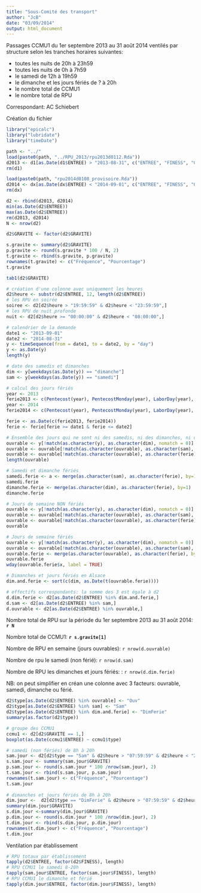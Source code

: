 ```yaml
---
title: "Sous-Comité des transport"
author: "JcB"
date: "03/09/2014"
output: html_document
---
```


Passages CCMU1 du 1er septembre 2013 au 31 août 2014 ventilés par structure selon les tranches horaires suivantes:

- toutes les nuits de 20h à 23h59
- toutes les nuits de 0h à 7h59
- le samedi de 12h à 19h59
- le dimanche et les jours fériés de ? à 20h
- le nombre total de CCMU1
- le nombre total de RPU

Correspondant: AC Schiebert

Création du fichier

```r

library("epicalc")
library("lubridate")
library("timeDate")

path <- "../"
load(paste0(path, "../RPU_2013/rpu2013d0112.Rda"))
d2013 <- d1[as.Date(d1$ENTREE) > "2013-08-31", c("ENTREE", "FINESS", "GRAVITE")]
rm(d1)

load(paste0(path, "rpu2014d0108_provisoire.Rda"))
d2014 <- dx[as.Date(dx$ENTREE) < "2014-09-01", c("ENTREE", "FINESS", "GRAVITE")]
rm(dx)

d2 <- rbind(d2013, d2014)
min(as.Date(d2$ENTREE))
max(as.Date(d2$ENTREE))
rm(d2013, d2014)
N <- nrow(d2)

d2$GRAVITE <- factor(d2$GRAVITE)

s.gravite <- summary(d2$GRAVITE)
p.gravite <- round(s.gravite * 100 / N, 2)
t.gravite <- rbind(s.gravite, p.gravite)
rownames(t.gravite) <- c("Fréquence", "Pourcentage")
t.gravite

tab1(d2$GRAVITE)

# création d'une colonne avec uniquement les heures
d2$heure <- substr(d2$ENTREE, 12, length(d2$ENTREE))
# les RPU en soirée
soiree <- d2[d2$heure > "19:59:59" & d2$heure < "23:59:59",]
# les RPU de nuit profonde
nuit <- d2[d2$heure >= "00:00:00" & d2$heure < "08:00:00",]

# calendrier de la demande
date1 <- "2013-09-01"
date2 <- "2014-08-31"
y <- timeSequence(from = date1, to = date2, by = "day")
y <- as.Date(y)
length(y)

# date des samedis et dimanches
dim <- y[weekdays(as.Date(y)) == "dimanche"]
sam <- y[weekdays(as.Date(y)) == "samedi"]

# calcul des jours fériés
year <- 2013
ferie2013 <- c(Pentecost(year), PentecostMonday(year), LaborDay(year), FRAscension(year), FRBastilleDay(year), FRAssumptionVirginMary(year), FRAscension(year), FRArmisticeDay(year),  FRAllSaints(year), GoodFriday(year), EasterMonday(year), NewYearsDay(year), ChristmasDay(year))
year <- 2014
ferie2014 <- c(Pentecost(year), PentecostMonday(year), LaborDay(year), FRAscension(year), FRBastilleDay(year), FRAssumptionVirginMary(year), FRAscension(year), FRArmisticeDay(year),  FRAllSaints(year), GoodFriday(year), EasterMonday(year), NewYearsDay(year), ChristmasDay(year))

ferie <- as.Date(c(ferie2013, ferie2014))
ferie <- ferie[ferie >= date1 & ferie <= date2]

# Ensemble des jours qui ne sont ni des samedis, ni des dimanches, ni des jours fériés
ouvrable <- y[!match(as.character(y), as.character(dim), nomatch = 0)]
ouvrable <- ouvrable[!match(as.character(ouvrable), as.character(sam), nomatch = 0)]
ouvrable <- ouvrable[!match(as.character(ouvrable), as.character(ferie), nomatch = 0)]
length(ouvrable)

# Samedi et dimanche fériés
samedi.ferie <- a <- merge(as.character(sam), as.character(ferie), by=1)
samedi.ferie
dimanche.ferie <- merge(as.character(dim), as.character(ferie), by=1)
dimanche.ferie

# Jours de semaine NON fériés
ouvrable <- y[!match(as.character(y), as.character(dim), nomatch = 0)]
ouvrable <- ouvrable[!match(as.character(ouvrable), as.character(sam), nomatch = 0)]
ouvrable <- ouvrable[!match(as.character(ouvrable), as.character(ferie), nomatch = 0)]
ouvrable

# Jours de semaine fériés
ouvrable <- y[!match(as.character(y), as.character(dim), nomatch = 0)]
ouvrable <- ouvrable[!match(as.character(ouvrable), as.character(sam), nomatch = 0)]
ouvrable.ferie <- merge(as.character(ouvrable), as.character(ferie), by=1)
ouvrable.ferie
wday(ouvrable.ferie$x, label = TRUE)

# Dimanches et jours fériés en Alsace
dim.and.ferie <- sort(c(dim, as.Date(t(ouvrable.ferie))))

# effectifs correspondants: la somme des 3 est égale à d2
d.dim.ferie <- d2[as.Date(d2$ENTREE) %in% dim.and.ferie,]
d.sam <- d2[as.Date(d2$ENTREE) %in% sam,]
d.ouvrable <- d2[as.Date(d2$ENTREE) %in% ouvrable,]

```

Nombre total de RPU sur la période du 1er septembre 2013 au 31 août 2014: __`r N`__

Nombre total de CCMU1: __`r s.gravite[1]`__

Nombre de RPU en semaine (jours ouvrables): `r nrow(d.ouvrable)`

Nombre de rpu le samedi (non férié): `r nrow(d.sam)`

Nombre de RPU les dimanches et jours fériés: : `r nrow(d.dim.ferie)`

NB: on peut simplifier en créan une colonne avec 3 facteurs: ouvrable, samedi, dimanche ou férié.

```r
d2$type[as.Date(d2$ENTREE) %in% ouvrable] <- "Ouv"
d2$type[as.Date(d2$ENTREE) %in% sam] <- "Sam"
d2$type[as.Date(d2$ENTREE) %in% dim.and.ferie] <- "DimFerie"
summary(as.factor(d2$type))

# groupe des CCMU1
ccmu1 <- d2[d2$GRAVITE == 1,]
boxplot(as.Date(ccmu1$ENTREE) ~ ccmu1$type)

# samedi (non fériés) de 8h à 20h
sam.jour <- d2[d2$type == "Sam" & d2$heure > "07:59:59" & d2$heure < "20:00:00",]
s.sam.jour <- summary(sam.jour$GRAVITE)
p.sam.jour <- round(s.sam.jour * 100 /nrow(sam.jour), 2)
t.sam.jour <- rbind(s.sam.jour, p.sam.jour)
rownames(t.sam.jour) <- c("Fréquence", "Pourcentage")
t.sam.jour
  
# dimanches et jours fériés de 8h à 20h
dim.jour <-  d2[d2$type == "DimFerie" & d2$heure > "07:59:59" & d2$heure < "20:00:00",]
summary(dim.jour$GRAVITE)
s.dim.jour <-summary(dim.jour$GRAVITE)
p.dim.jour <- round(s.dim.jour * 100 /nrow(dim.jour), 2)
t.dim.jour <- rbind(s.dim.jour, p.dim.jour)
rownames(t.dim.jour) <- c("Fréquence", "Pourcentage")
t.dim.jour
```
Ventilation par établissement
```r
# RPU totaux par établissement
tapply(d2$ENTREE, factor(d2$FINESS), length)
# RPU CCMU1 le samedi 8-20h
tapply(sam.jour$ENTREE, factor(sam.jour$FINESS), length)
# RPU CCMU1 le dimanche et férié
tapply(dim.jour$ENTREE, factor(dim.jour$FINESS), length)


```


